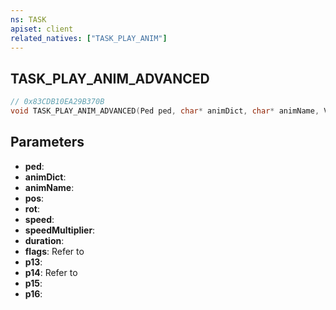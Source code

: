 ```yaml
---
ns: TASK
apiset: client
related_natives: ["TASK_PLAY_ANIM"]
---
```

## TASK_PLAY_ANIM_ADVANCED

```c
// 0x83CDB10EA29B370B
void TASK_PLAY_ANIM_ADVANCED(Ped ped, char* animDict, char* animName, Vector3 pos, Vector3 rot, float speed, float speedMultiplier, int duration, int flags, float p13, int p14, int p15, int p16);
```

## Parameters
* **ped**:
* **animDict**:
* **animName**:
* **pos**:
* **rot**:
* **speed**:
* **speedMultiplier**:
* **duration**:
* **flags**: Refer to <Enum name="eScriptedAnimFlags" />
* **p13**:
* **p14**: Refer to <Enum name="eIkControlFlags" />
* **p15**:
* **p16**: